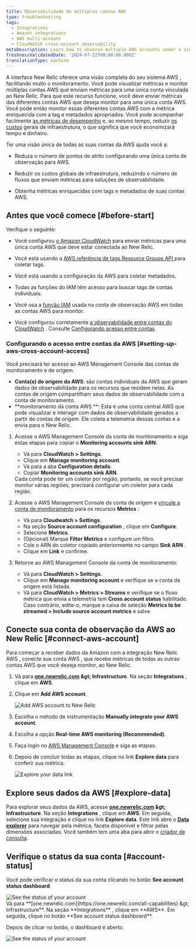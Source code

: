 ```yaml
---
title: Observabilidade de múltiplas contas AWS
type: troubleshooting
tags:
  - Integrations
  - Amazon integrations
  - AWS multi-account
  - CloudWatch cross-account observability
metaDescription: Learn how to observe multiple AWS accounts under a single account on the New Relic user interface.
freshnessValidatedDate: '2024-07-22T00:00:00.000Z'
translationType: machine
---
```


A interface New Relic oferece uma visão completa do seu sistema AWS , facilitando muito o monitoramento. Você pode visualizar métricas e monitor múltiplas contas AWS que enviam métricas para uma única conta vinculada ao New Relic. Para que este recurso funcione, você deve enviar métricas das diferentes contas AWS que deseja monitor para uma única conta AWS. Você pode então monitor essas diferentes contas AWS com a métrica enriquecida com a tag e metadados apropriados. Você pode acompanhar facilmente [as métricas de desempenho](/docs/data-apis/understand-data/new-relic-data-types/) e, ao mesmo tempo, reduzir [os custos](/docs/accounts/accounts-billing/new-relic-one-pricing-billing/data-ingest-billing/) gerais de infraestrutura, o que significa que você economizará tempo e dinheiro.

Ter uma visão única de todas as suas contas da AWS ajuda você a:

* Reduza o número de pontos de atrito configurando uma única conta de observação para AWS.

* Reduzir os custos globais de infraestrutura, reduzindo o número de fluxos que enviam métricas para soluções de observabilidade.

* Obtenha métricas enriquecidas com tags e metadados de suas contas AWS.

## Antes que você comece [#before-start]

Verifique o seguinte:

* Você configurou [o Amazon CloudWatch](https://aws.amazon.com/cloudwatch/) para enviar métricas para uma única conta AWS que deve estar conectada ao New Relic.

* Você está usando a [AWS referência de tags Resource Groups API ](https://docs.aws.amazon.com/resourcegroupstagging/latest/APIReference/overview.html)para coletar tags.

* Você está usando a configuração da AWS para coletar metadados.

* Todas as funções do IAM têm acesso para buscar tags de contas individuais.

* Você usa a [função IAM](https://docs.aws.amazon.com/IAM/latest/UserGuide/id_roles.html) usada na conta de observação AWS em todas as contas AWS para monitor.

* Você configurou corretamente [a observabilidade entre contas do CloudWatch](https://docs.aws.amazon.com/AmazonCloudWatch/latest/monitoring/CloudWatch-Unified-Cross-Account.html) . Consulte [Configurando acesso entre contas](#setting-up-aws-cross-account-access).

### Configurando o acesso entre contas da AWS [#setting-up-aws-cross-account-access]

Você precisará ter acesso ao AWS Management Console das contas de monitoramento e de origem.

* **Conta(s) de origem da AWS**: são contas individuais da AWS que geram dados de observabilidade para os recursos que residem nelas. As contas de origem compartilham seus dados de observabilidade com a conta de monitoramento.
* **monitoramento da conta AWS **: Esta é uma conta central AWS que pode visualizar e interagir com dados de observabilidade gerados a partir de contas de origem. Ele coleta a telemetria dessas contas e a envia para o New Relic.

1. Acesse o AWS Management Console da conta de monitoramento e siga estas etapas para copiar o <DNT>**Monitoring accounts sink ARN**</DNT>:

   * Vá para <DNT>**CloudWatch &gt; Settings**</DNT>.
   * Clique em <DNT>**Manage monitoring account**</DNT>.
   * Vá para a aba <DNT>**Configuration details**</DNT>.
   * Copiar <DNT>**Monitoring accounts sink ARN**</DNT>.

   <Callout variant="important">
     Cada conta pode ter um coletor por região, portanto, se você precisar monitor várias regiões, precisará configurar um coletor para cada região.
   </Callout>

2. Acesse o AWS Management Console da conta de origem e [vincule a conta de monitoramento](https://docs.aws.amazon.com/AmazonCloudWatch/latest/monitoring/CloudWatch-Unified-Cross-Account-Setup.html) para os recursos <DNT>**Metrics**</DNT> :

   * Vá para <DNT>**Cloudwatch &gt; Settings**</DNT>.
   * Na seção <DNT>**Source account configuration**</DNT> , clique em <DNT>**Configure**</DNT>.
   * Selecione <DNT>**Metrics**</DNT>.
   * (Opcional) Marque <DNT>**Filter Metrics**</DNT> e configure um filtro.
   * Cole o ARN do coletor copiado anteriormente no campo <DNT>**Sink ARN**</DNT> .
   * Clique em <DNT>**Link**</DNT> e confirme.

3. Retorne ao AWS Management Console da conta de monitoramento:

   * Vá para <DNT>**CloudWatch &gt; Settings**</DNT>.
   * Clique em <DNT>**Manage monitoring account**</DNT> e verifique se a conta de origem está listada.
   * Vá para <DNT>**CloudWatch &gt; Metrics &gt; Streams**</DNT> e verifique se o fluxo métrica que envia a telemetria tem <DNT>**Cross account status**</DNT> habilitado. Caso contrário, edite-o, marque a caixa de seleção <DNT>**Metrics to be streamed &gt; Include source account metrics**</DNT> e salve.

## Conecte sua conta de observação da AWS ao New Relic [#connect-aws-account]

Para começar a receber dados da Amazon com a integração New Relic AWS , conecte sua conta AWS , que recebe métricas de todas as outras contas AWS que você deseja monitor, ao New Relic.

1. Vá para <DNT>**[one.newrelic.com](https://one.newrelic.com/all-capabilities) &amp;gt; Infrastructure**</DNT>. Na seção <DNT>**Integrations**</DNT> , clique em <DNT>**AWS**</DNT>.

2. Clique em <DNT>**Add AWS account**</DNT>.

   <img title="Add AWS account to New Relic" alt="Add AWS account to New Relic" src="/images/infrastructure_screenshot-crop_aws-add-account.webp" />

3. Escolha o método de instrumentação <DNT>**Manually integrate your AWS account**</DNT>.

4. Escolha a opção <DNT>**Real-time AWS monitoring (Recommended)**</DNT>.

5. Faça login no [AWS Management Console](https://aws.amazon.com/console/) e siga as etapas.

6. Depois de concluir todas as etapas, clique no link <DNT>**Explore data**</DNT> para conferir sua métrica.

   <img title="Explore your data link" alt="Explore your data link" src="/images/infrastructure_screenshot-crop_aws-explore-data-link.webp" />

## Explore seus dados da AWS [#explore-data]

Para explorar seus dados da AWS, acesse <DNT>**[one.newrelic.com](https://one.newrelic.com/all-capabilities) &amp;gt; Infrastructure**</DNT>. Na seção <DNT>**Integrations**</DNT> , clique em <DNT>**AWS**</DNT>. Em seguida, selecione sua integração e clique no link <DNT>**Explore data**</DNT>. Este link abre o <DNT>[**Data explorer**](/docs/query-your-data/explore-query-data/browse-data/introduction-data-explorer/)</DNT> para navegar pela métrica, faceta disponível e filtrar pelas dimensões associadas. Você também tem uma aba para abrir o [criador de consulta](/docs/telemetry-data-platform/get-data/apis/query-metric-data-type/).

## Verifique o status da sua conta [#account-status]

Você pode verificar o status da sua conta clicando no botão <DNT>**See account status dashboard**</DNT>.

<img title="See the status of your account" alt="See the status of your account" src="/images/infrastructure_screenshot-crop_aws-see-account-status-dashboard.webp" />

<figcaption>
  Vá para <DNT>**[one.newrelic.com](https://one.newrelic.com/all-capabilities) &amp;gt; Infrastructure**</DNT>. Na seção <DNT>**Integrations**</DNT> , clique em <DNT>**AWS**</DNT>. Em seguida, clique no botão <DNT>**See account status dashboard**</DNT>.
</figcaption>

Depois de clicar no botão, o dashboard é aberto.

<img title="See the status of your account" alt="See the status of your account" src="/images/infrastructure_screenshot-crop_aws-account-status-dashboard.webp" />